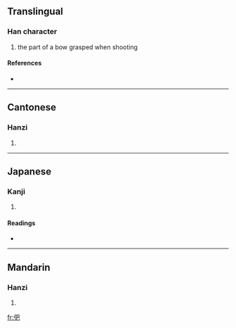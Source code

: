 ==Translingual==

===Han character===
{{Han char|rn=57|rad=弓|as=04|sn=7|four=1721<sub>7</sub>|canj=弓日山 (NAU), X弓日山 (XNAU)}}

# the part of a bow grasped when shooting

====References====
* {{Han ref|kx=0357.140|dkj=09734|dj=0673.170|hdz=20992.140|uh=5F1D|ud=24349|bh=CAD3|bd=51923}}

----

==Cantonese==

===Hanzi===
{{yue-hanzi|jyut=|y=ba3}}

# {{defn|Cantonese|sort=弓04}}

----

==Japanese==

===Kanji===
{{ja-kanji|grade=|rs=弓04}}

# {{defn|Japanese|sort=弓04}}

====Readings====
* {{ja-readings|on=[[は]] (ha), [[へ]] (he)|kun=[[ゆずか]] (yuzuka), [[つか]] (tsuka)}}

----

==Mandarin==

===Hanzi===
{{cmn-hanzi|pin=[[bà]] ([[ba4]]), [[tì]] ([[ti4]])|wg=pa<sup>4</sup>, t'i<sup>4</sup>}}

# {{defn|Mandarin|sort=弓04}}

[[fr:弝]]